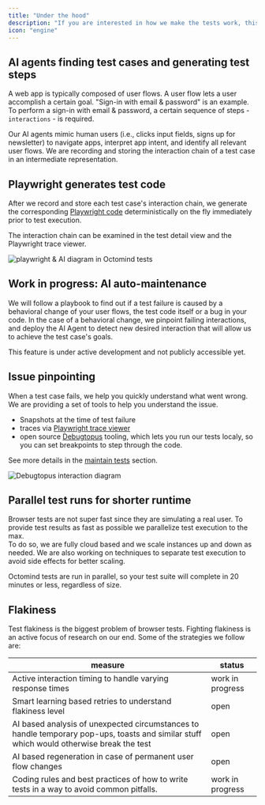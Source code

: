 ```yaml
---
title: "Under the hood"
description: "If you are interested in how we make the tests work, this is your place."
icon: "engine"
---
```


## AI agents finding test cases and generating test steps

A web app is typically composed of user flows. A user flow lets a user accomplish a certain goal. "Sign-in with email & password" is an example.
To perform a sign-in with email & password, a certain sequence of steps - `interactions` - is required.

Our AI agents mimic human users (i.e., clicks input fields, signs up for newsletter) to navigate apps, interpret app intent, and identify all relevant user flows. We are recording and storing the interaction chain of a test case in an intermediate representation.

## Playwright generates test code

After we record and store each test case's interaction chain, we generate the corresponding [Playwright code](https://playwright.dev/) deterministically on the fly immediately prior to test execution.

The interaction chain can be examined in the test detail view and the Playwright trace viewer.

<Frame caption="Use of AI agents and Playwright in Octomind end-to-end tests">
  <img
    src="/images/moreinfo/playwright-diagram.png"
    alt="playwright & AI diagram in Octomind tests"
  />
</Frame>

## Work in progress: AI auto-maintenance

We will follow a playbook to find out if a test failure is caused by a behavioral change of your user flows, the test code itself or a bug in your code. In the case of a behavioral change, we pinpoint failing interactions, and deploy the AI Agent to detect new desired interaction that will allow us to achieve the test case's goals.

This feature is under active development and not publicly accessible yet.

## Issue pinpointing

When a test case fails, we help you quickly understand what went wrong. We are providing a set of tools to help you understand the issue.

- Snapshots at the time of test failure
- traces via [Playwright trace viewer](https://playwright.dev/docs/trace-viewer)
- open source [Debugtopus](https://github.com/OctoMind-dev/debugtopus) tooling, which lets you run our tests localy, so you can set breakpoints to step through the code.

See more details in the [maintain tests](/maintain-tests/inspect-broken-tests) section.

<Frame caption="Debugtopus interaction diagram">
  <img
    src="/images/Debugtopus-interaction-diagram.png"
    alt="Debugtopus interaction diagram"
  />
</Frame>

## Parallel test runs for shorter runtime

Browser tests are not super fast since they are simulating a real user. To provide test results as fast as possible we parallelize test execution to the max.  
To do so, we are fully cloud based and we scale instances up and down as needed. We are also working on techniques to separate test execution to avoid side effects for better scaling.

Octomind tests are run in parallel, so your test suite will complete in 20 minutes or less, regardless of size.

## Flakiness

Test flakiness is the biggest problem of browser tests. Fighting flakiness is an active focus of research on our end. Some of the strategies we follow are:

| measure                                                                                                                                  | status           |
| ---------------------------------------------------------------------------------------------------------------------------------------- | ---------------- |
| Active interaction timing to handle varying response times                                                                               | work in progress |
| Smart learning based retries to understand flakiness level                                                                               | open             |
| AI based analysis of unexpected circumstances to handle temporary pop-ups, toasts and similar stuff which would otherwise break the test | open             |
| AI based regeneration in case of permanent user flow changes                                                                             | open             |
| Coding rules and best practices of how to write tests in a way to avoid common pitfalls.                                                 | work in progress |

